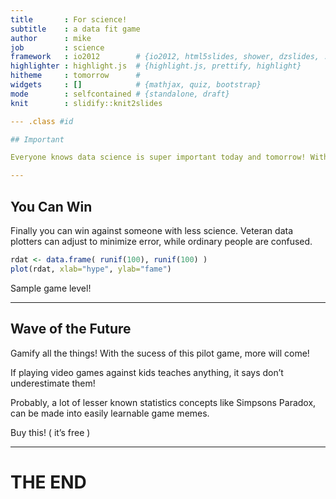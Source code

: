 ```yaml
---
title       : For science!
subtitle    : a data fit game
author      : mike
job         : science
framework   : io2012        # {io2012, html5slides, shower, dzslides, ...}
highlighter : highlight.js  # {highlight.js, prettify, highlight}
hitheme     : tomorrow      # 
widgets     : []            # {mathjax, quiz, bootstrap}
mode        : selfcontained # {standalone, draft}
knit        : slidify::knit2slides

--- .class #id 

## Important

Everyone knows data science is super important today and tomorrow! With a game even kids and other non science type people can do some science! Compete for points while fitting points! That's the point!

---
```


## You Can Win

Finally you can win against someone with less science. Veteran data plotters can adjust to minimize error, while ordinary people are confused. 

```r
rdat <- data.frame( runif(100), runif(100) )
plot(rdat, xlab="hype", ylab="fame")
```
Sample game level!

---

## Wave of the Future

Gamify all the things! With the sucess of this pilot game, more will come!

If playing video games against kids teaches anything, it says don't underestimate them!

Probably, a lot of lesser known statistics concepts like Simpsons Paradox, can be made into easily learnable game memes.

Buy this! ( it's free )

---

# THE END

